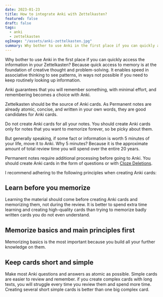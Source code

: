 ```yaml
---
date: 2023-01-23
title: How to integrate Anki with Zettelkasten?
featured: false
draft: false
tags:
  - anki
  - zettelkasten
ogImage: "/assets/anki-zettelkasten.jpg"
summary: Why bother to use Anki in the first place if you can quickly access the information in your Zettelkasten? Because quick access to memory is at the foundation of creative thought and problem-solving.
---
```


Why bother to use Anki in the first place if you can quickly access the information in your Zettelkasten? Because quick access to memory is at the foundation of creative thought and problem-solving. It enables speed in associative thinking to see patterns, in ways not possible if you need to keep routinely looking up information.

Anki guarantees that you will remember something, with minimal effort, and remembering becomes a choice with Anki.

Zettelkasten should be the source of Anki cards. As Permanent notes are already atomic, concise, and written in your own words, they are good candidates for Anki cards.

Do not create Anki cards for all your notes. You should create Anki cards only for notes that you want to memorize forever, so be picky about them.

But generally speaking, if some fact or information is worth 5 minutes of your life, move it to Anki. Why 5 minutes? Because it is the approximate amount of total review time you will spend over the entire 20 years.

Permanent notes require additional processing before going to Anki. You should create Anki cards in the form of questions or with [Cloze Deletions](https://docs.ankiweb.net/editing.html#cloze-deletion).

I recommend adhering to the following principles when creating Anki cards:

## Learn before you memorize

Learning the material should come before creating Anki cards and memorizing them, not during the review. It is better to spend extra time learning and creating high-quality cards than trying to memorize badly written cards you do not even understand.

## Memorize basics and main principles first

Memorizing basics is the most important because you build all your further knowledge on them.

## Keep cards short and simple

Make most Anki questions and answers as atomic as possible. Simple cards are easier to review and remember. if you create complex cards with long texts, you will struggle every time you review them and spend more time. Creating several short simple cards is better than one big complex card.
